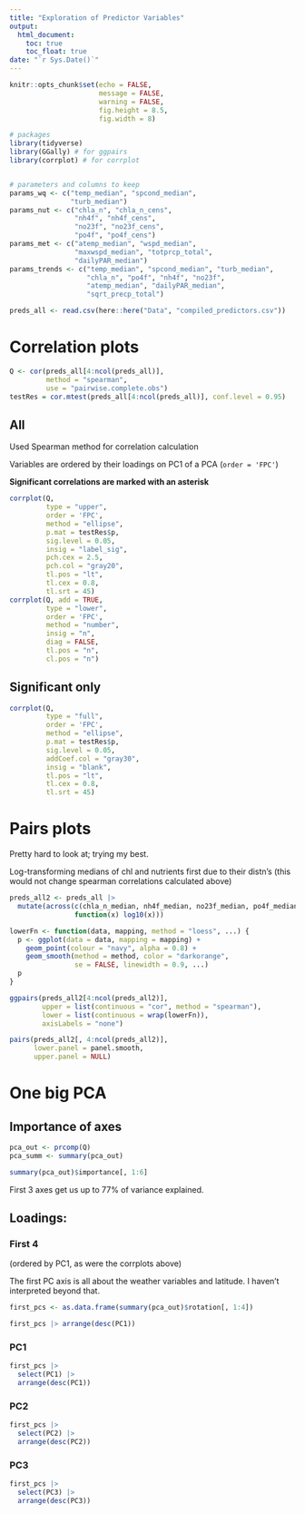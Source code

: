 ```yaml
---
title: "Exploration of Predictor Variables"
output: 
  html_document:
    toc: true
    toc_float: true
date: "`r Sys.Date()`"
---
```


```r
knitr::opts_chunk$set(echo = FALSE,
                      message = FALSE,
                      warning = FALSE,
                      fig.height = 8.5,
                      fig.width = 8)

# packages
library(tidyverse)
library(GGally) # for ggpairs
library(corrplot) # for corrplot


# parameters and columns to keep
params_wq <- c("temp_median", "spcond_median", 
               "turb_median")
params_nut <- c("chla_n", "chla_n_cens",
                "nh4f", "nh4f_cens",
                "no23f", "no23f_cens",
                "po4f", "po4f_cens")
params_met <- c("atemp_median", "wspd_median",
                "maxwspd_median", "totprcp_total",
                "dailyPAR_median")
params_trends <- c("temp_median", "spcond_median", "turb_median",
                   "chla_n", "po4f", "nh4f", "no23f",
                   "atemp_median", "dailyPAR_median",
                   "sqrt_precp_total")


```

```r
preds_all <- read.csv(here::here("Data", "compiled_predictors.csv"))
```


# Correlation plots  

```r
Q <- cor(preds_all[4:ncol(preds_all)], 
         method = "spearman",
         use = "pairwise.complete.obs")
testRes = cor.mtest(preds_all[4:ncol(preds_all)], conf.level = 0.95)
```

## All  

Used Spearman method for correlation calculation  

Variables are ordered by their loadings on PC1 of a PCA (`order = 'FPC'`)  

**Significant correlations are marked with an asterisk**  

```r
corrplot(Q, 
         type = "upper",
         order = 'FPC',
         method = "ellipse",
         p.mat = testRes$p, 
         sig.level = 0.05,
         insig = "label_sig",
         pch.cex = 2.5,
         pch.col = "gray20",
         tl.pos = "lt",
         tl.cex = 0.8,
         tl.srt = 45)
corrplot(Q, add = TRUE,
         type = "lower",
         order = 'FPC',
         method = "number",
         insig = "n",
         diag = FALSE,
         tl.pos = "n",
         cl.pos = "n")
```



## Significant only  

```r
corrplot(Q, 
         type = "full",
         order = 'FPC',
         method = "ellipse",
         p.mat = testRes$p, 
         sig.level = 0.05,
         addCoef.col = "gray30",
         insig = "blank",
         tl.pos = "lt",
         tl.cex = 0.8,
         tl.srt = 45)
```



# Pairs plots  

Pretty hard to look at; trying my best.  

Log-transforming medians of chl and nutrients first due to their distn's (this would not change spearman correlations calculated above)  

```r
preds_all2 <- preds_all |> 
  mutate(across(c(chla_n_median, nh4f_median, no23f_median, po4f_median),
                function(x) log10(x)))
```

```r
lowerFn <- function(data, mapping, method = "loess", ...) {
  p <- ggplot(data = data, mapping = mapping) +
    geom_point(colour = "navy", alpha = 0.8) +
    geom_smooth(method = method, color = "darkorange", 
                se = FALSE, linewidth = 0.9, ...)
  p
}

ggpairs(preds_all2[4:ncol(preds_all2)],
        upper = list(continuous = "cor", method = "spearman"),
        lower = list(continuous = wrap(lowerFn)),
        axisLabels = "none")
```


```r
pairs(preds_all2[, 4:ncol(preds_all2)],
      lower.panel = panel.smooth,
      upper.panel = NULL)
```






# One big PCA  

## Importance of axes  

```r
pca_out <- prcomp(Q)
pca_summ <- summary(pca_out)

summary(pca_out)$importance[, 1:6]
```

First 3 axes get us up to 77% of variance explained.  

## Loadings:  

### First 4  

(ordered by PC1, as were the corrplots above)  

The first PC axis is all about the weather variables and latitude. I haven't interpreted beyond that.  

```r
first_pcs <- as.data.frame(summary(pca_out)$rotation[, 1:4])

first_pcs |> arrange(desc(PC1))
```


### PC1  

```r
first_pcs |> 
  select(PC1) |> 
  arrange(desc(PC1))
```



### PC2  

```r
first_pcs |> 
  select(PC2) |> 
  arrange(desc(PC2))
```


### PC3  

```r
first_pcs |> 
  select(PC3) |> 
  arrange(desc(PC3))
```



